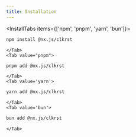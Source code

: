 ```yaml
---
title: Installation
---
```


<InstallTabs items={['npm', 'pnpm', 'yarn', 'bun']}>
    <Tab value='npm'>

```bash
npm install @nx.js/clkrst
```

    </Tab>
    <Tab value="pnpm">

```bash
pnpm add @nx.js/clkrst
```

    </Tab>
    <Tab value='yarn'>

```bash
yarn add @nx.js/clkrst
```

    </Tab>
    <Tab value='bun'>

```bash
bun add @nx.js/clkrst
```

    </Tab>

</InstallTabs>
